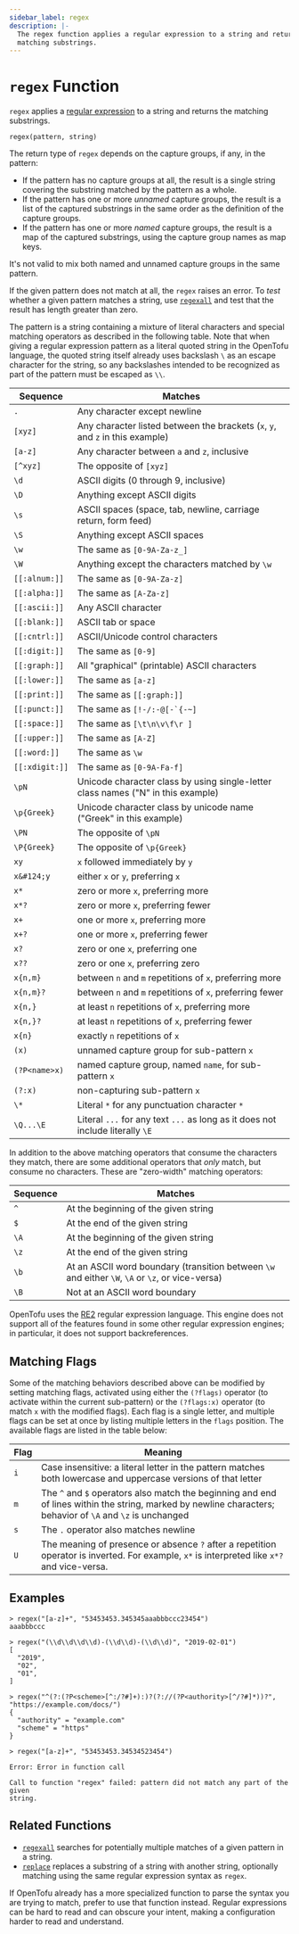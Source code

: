 ```yaml
---
sidebar_label: regex
description: |-
  The regex function applies a regular expression to a string and returns the
  matching substrings.
---
```


# `regex` Function

`regex` applies a
[regular expression](https://en.wikipedia.org/wiki/Regular_expression)
to a string and returns the matching substrings.

```hcl
regex(pattern, string)
```

The return type of `regex` depends on the capture groups, if any, in the
pattern:

- If the pattern has no capture groups at all, the result is a single string
  covering the substring matched by the pattern as a whole.
- If the pattern has one or more _unnamed_ capture groups, the result is a
  list of the captured substrings in the same order as the definition of
  the capture groups.
- If the pattern has one or more _named_ capture groups, the result is a
  map of the captured substrings, using the capture group names as map keys.

It's not valid to mix both named and unnamed capture groups in the same pattern.

If the given pattern does not match at all, the `regex` raises an error. To
_test_ whether a given pattern matches a string, use
[`regexall`](../../language/functions/regexall.mdx) and test that the result has length greater than
zero.

The pattern is a string containing a mixture of literal characters and special
matching operators as described in the following table. Note that when giving a
regular expression pattern as a literal quoted string in the OpenTofu
language, the quoted string itself already uses backslash `\` as an escape
character for the string, so any backslashes intended to be recognized as part
of the pattern must be escaped as `\\`.

| Sequence               | Matches                                                                          |
| ---------------------- | -------------------------------------------------------------------------------- |
| `.`                    | Any character except newline                                                     |
| `[xyz]`                | Any character listed between the brackets (`x`, `y`, and `z` in this example)    |
| `[a-z]`                | Any character between `a` and `z`, inclusive                                     |
| `[^xyz]`               | The opposite of `[xyz]`                                                          |
| `\d`                   | ASCII digits (0 through 9, inclusive)                                            |
| `\D`                   | Anything except ASCII digits                                                     |
| `\s`                   | ASCII spaces (space, tab, newline, carriage return, form feed)                   |
| `\S`                   | Anything except ASCII spaces                                                     |
| `\w`                   | The same as `[0-9A-Za-z_]`                                                       |
| `\W`                   | Anything except the characters matched by `\w`                                   |
| `[[:alnum:]]`          | The same as `[0-9A-Za-z]`                                                        |
| `[[:alpha:]]`          | The same as `[A-Za-z]`                                                           |
| `[[:ascii:]]`          | Any ASCII character                                                              |
| `[[:blank:]]`          | ASCII tab or space                                                               |
| `[[:cntrl:]]`          | ASCII/Unicode control characters                                                 |
| `[[:digit:]]`          | The same as `[0-9]`                                                              |
| `[[:graph:]]`          | All "graphical" (printable) ASCII characters                                     |
| `[[:lower:]]`          | The same as `[a-z]`                                                              |
| `[[:print:]]`          | The same as `[[:graph:]]`                                                        |
| `[[:punct:]]`          | The same as ``[!-/:-@[-`{-~]``                                                   |
| `[[:space:]]`          | The same as `[\t\n\v\f\r ]`                                                      |
| `[[:upper:]]`          | The same as `[A-Z]`                                                              |
| `[[:word:]]`           | The same as `\w`                                                                 |
| `[[:xdigit:]]`         | The same as `[0-9A-Fa-f]`                                                        |
| `\pN`                  | Unicode character class by using single-letter class names ("N" in this example) |
| `\p{Greek}`            | Unicode character class by unicode name ("Greek" in this example)                |
| `\PN`                  | The opposite of `\pN`                                                            |
| `\P{Greek}`            | The opposite of `\p{Greek}`                                                      |
| `xy`                   | `x` followed immediately by `y`                                                  |
| `x&#124;y`             | either `x` or `y`, preferring `x`                                                |
| `x*`                   | zero or more `x`, preferring more                                                |
| `x*?`                  | zero or more `x`, preferring fewer                                               |
| `x+`                   | one or more `x`, preferring more                                                 |
| `x+?`                  | one or more `x`, preferring fewer                                                |
| `x?`                   | zero or one `x`, preferring one                                                  |
| `x??`                  | zero or one `x`, preferring zero                                                 |
| `x{n,m}`               | between `n` and `m` repetitions of `x`, preferring more                          |
| `x{n,m}?`              | between `n` and `m` repetitions of `x`, preferring fewer                         |
| `x{n,}`                | at least `n` repetitions of `x`, preferring more                                 |
| `x{n,}?`               | at least `n` repetitions of `x`, preferring fewer                                |
| `x{n}`                 | exactly `n` repetitions of `x`                                                   |
| `(x)`                  | unnamed capture group for sub-pattern `x`                                        |
| `(?P<name>x)`          | named capture group, named `name`, for sub-pattern `x`                           |
| `(?:x)`                | non-capturing sub-pattern `x`                                                    |
| `\*`                   | Literal `*` for any punctuation character `*`                                    |
| `\Q...\E`              | Literal `...` for any text `...` as long as it does not include literally `\E`   |

In addition to the above matching operators that consume the characters they
match, there are some additional operators that _only_ match, but consume
no characters. These are "zero-width" matching operators:

| Sequence | Matches                                                                                          |
| -------- | ------------------------------------------------------------------------------------------------ |
| `^`      | At the beginning of the given string                                                             |
| `$`      | At the end of the given string                                                                   |
| `\A`     | At the beginning of the given string                                                             |
| `\z`     | At the end of the given string                                                                   |
| `\b`     | At an ASCII word boundary (transition between `\w` and either `\W`, `\A` or `\z`, or vice-versa) |
| `\B`     | Not at an ASCII word boundary                                                                    |

OpenTofu uses the
[RE2](https://github.com/google/re2/wiki/Syntax) regular expression language.
This engine does not support all of the features found in some other regular
expression engines; in particular, it does not support backreferences.

## Matching Flags

Some of the matching behaviors described above can be modified by setting
matching flags, activated using either the `(?flags)` operator (to activate
within the current sub-pattern) or the `(?flags:x)` operator (to match `x` with
the modified flags). Each flag is a single letter, and multiple flags can be
set at once by listing multiple letters in the `flags` position.
The available flags are listed in the table below:

| Flag | Meaning                                                                                                                                                     |
| ---- | ----------------------------------------------------------------------------------------------------------------------------------------------------------- |
| `i`  | Case insensitive: a literal letter in the pattern matches both lowercase and uppercase versions of that letter                                              |
| `m`  | The `^` and `$` operators also match the beginning and end of lines within the string, marked by newline characters; behavior of `\A` and `\z` is unchanged |
| `s`  | The `.` operator also matches newline                                                                                                                       |
| `U`  | The meaning of presence or absence `?` after a repetition operator is inverted. For example, `x*` is interpreted like `x*?` and vice-versa.                 |

## Examples

```
> regex("[a-z]+", "53453453.345345aaabbbccc23454")
aaabbbccc

> regex("(\\d\\d\\d\\d)-(\\d\\d)-(\\d\\d)", "2019-02-01")
[
  "2019",
  "02",
  "01",
]

> regex("^(?:(?P<scheme>[^:/?#]+):)?(?://(?P<authority>[^/?#]*))?", "https://example.com/docs/")
{
  "authority" = "example.com"
  "scheme" = "https"
}

> regex("[a-z]+", "53453453.34534523454")

Error: Error in function call

Call to function "regex" failed: pattern did not match any part of the given
string.
```

## Related Functions

- [`regexall`](../../language/functions/regexall.mdx) searches for potentially multiple matches of a given pattern in a string.
- [`replace`](../../language/functions/replace.mdx) replaces a substring of a string with another string, optionally matching using the same regular expression syntax as `regex`.

If OpenTofu already has a more specialized function to parse the syntax you
are trying to match, prefer to use that function instead. Regular expressions
can be hard to read and can obscure your intent, making a configuration harder
to read and understand.
